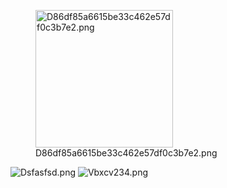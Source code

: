 [[File:D86df85a6615be33c462e57df0c3b7e2.png|thumb|220px|left]]

[[File:Dsfasfsd.png|left]]
[[File:Vbxcv234.png|left]]